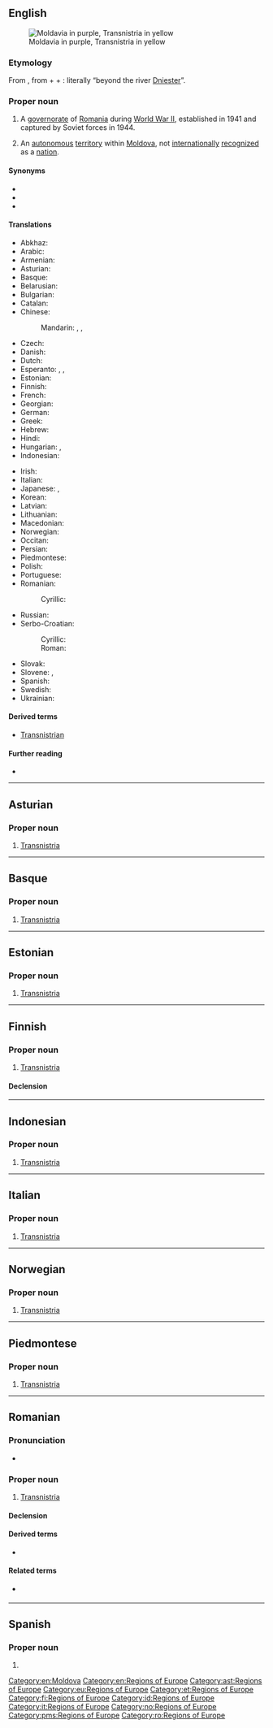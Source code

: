 {{also|Transnístria}}
==English==
[[Image:Transnistria-map.png|thumb|right|Moldavia in purple, Transnistria in yellow]]

===Etymology===
From {{bor|en|ro|Transnistria|notext=1}}, from {{der|en|la|trans-}} + {{der|en|ro|Nistru|t=Dniester}} + {{m|ro|-ia}}: literally “beyond the river [[Dniester]]”. {{etystub|lang=en}}

===Proper noun===
{{en-proper noun}}

# {{lb|en|historical}} A [[governorate]] of [[Romania]] during [[World War II]], established in 1941 and captured by Soviet forces in 1944.
# An [[autonomous]] [[territory]] within [[Moldova]], not [[internationally]] [[recognized]] as a [[nation]].

====Synonyms====
* {{l|en|Transdniestria}}
* {{l|en|Trans-Dniester}}
* {{l|en|Pridnestrovie}}

====Translations====
{{trans-top|Transnistria, an autonomous territory in Moldova}}
* Abkhaz: {{t-needed|ab}}
* Arabic: {{t|ar|تْرَانْسْنِيسْتْرِيَا|f|tr=transnistriyā}}
* Armenian: {{t|hy|Մերձդնեստր}}
* Asturian: {{t|ast|Transnistria|f}}
* Basque: {{t|eu|Transnistria}}
* Belarusian: {{t|be|Прыднястро́ўе|n}}
* Bulgarian: {{t|bg|Приднестро́вие|n}}
* Catalan: {{t|ca|Transnístria|f}}
* Chinese:
*: Mandarin: {{t|cmn|涅斯特里亞|sc=Hani}}, {{t|cmn|涅斯特里亚|tr=Nièsītèlǐyà|sc=Hani}}, {{t|cmn|德涅斯特河沿岸|tr=Dénièsītèhéyán'àn|sc=Hans}}
* Czech: {{t|cs|Podněstří}}
* Danish: {{t|da|Transnistrien}}
* Dutch: {{t|nl|Trans-Nistrië}}
* Esperanto: {{t|eo|Ĉednestrio}}, {{t|eo|Transdnestrio}}, {{t|eo|Transnistrio}}
* Estonian: {{t|et|Transnistria}}
* Finnish: {{t+|fi|Transnistria}}
* French: {{t+|fr|Transnistrie|f}}
* Georgian: {{t|ka|დნესტრისპირეთი|sc=Geor}}
* German: {{t+|de|Transnistrien|n}}
* Greek: {{t|el|Υπερδνειστερία|f}}
* Hebrew: {{t|he|טרנסניסטריה|f}}
* Hindi: {{t+|hi|ट्रान्सनिस्ट्रिया|m|tr=ṭrānsnisṭriyā|sc=Deva}}
* Hungarian: {{t|hu|Dnyeszter-mellék}}, {{t|hu|Transznisztria}}
* Indonesian: {{t|id|Transnistria}}
{{trans-mid}}
* Irish: {{t|ga|an Tras-dnístiria|f}}
* Italian: {{t|it|Transnistria|f}}
* Japanese: {{t|ja|沿ドニエストル共和国|tr=えんドニエストルきょうわこく, en-Doniesutoru kyōwakoku}}, {{t|ja|沿ドニエストル|tr=En-Doniesutoru|sc=Jpan}}
* Korean: {{t+|ko|트란스니스트리아|tr=Teuranseuniseuteuria}}
* Latvian: {{t|lv|Piedņestra|f}}
* Lithuanian: {{t+|lt|Padniestrė|f}}
* Macedonian: {{t|mk|Придњестро́вие|n}}
* Norwegian: {{t|no|Transnistria|n}}
* Occitan: {{t|oc|Transnístria|f}}
* Persian: {{t|fa|ترنسنیستریا|tr=Transnistriyâ|sc=fa-Arab}}
* Piedmontese: {{t|pms|Transnistria|f}}
* Polish: {{t+|pl|Naddniestrze|n}}
* Portuguese: {{t+|pt|Transnístria|f}}
* Romanian: {{t|ro|Transnistria|f}}
*: Cyrillic: {{t|ro|Транснистриа|f|sc=Cyrl}}
* Russian: {{t+|ru|Приднестро́вье|n}}
* Serbo-Croatian:
*: Cyrillic: {{t|sh|Придњестровље|n|sc=Cyrl}}
*: Roman: {{t|sh|Pridnjestrovlje|n}}
* Slovak: {{t|sk|Podnestersko|n}}
* Slovene: {{t|sl|Transnistrija|f}}, {{t|sl|Pridnjestrovje|n}}
* Spanish: {{t|es|Transnistria|f}}
* Swedish: {{t+|sv|Transnistrien}}
* Ukrainian: {{t|uk|Придністро́в'я|n}}
{{trans-bottom}}

====Derived terms====
* [[Transnistrian]]

====Further reading====
* {{pedialite}}

[[Category:en:Moldova]]
[[Category:en:Regions of Europe]]

----

==Asturian==
{{wikipedia|lang=ast}}

===Proper noun===
{{head|ast|proper noun|g=f}}

# [[#English|Transnistria]]

[[Category:ast:Regions of Europe]]

----

==Basque==
{{wikipedia|lang=eu}}

===Proper noun===
{{head|eu|proper noun}}

# [[#English|Transnistria]]

[[Category:eu:Regions of Europe]]

----

==Estonian==
{{wikipedia|lang=et}}

===Proper noun===
{{head|et|proper noun}}

# [[#English|Transnistria]]

[[Category:et:Regions of Europe]]

----

==Finnish==
{{wikipedia|lang=fi}}

===Proper noun===
{{fi-proper noun}}

# [[#English|Transnistria]]

====Declension====
{{fi-decl-kulkija|n=sg|Transnistri|a}}

[[Category:fi:Regions of Europe]]

----

==Indonesian==
{{wikipedia|lang=id}}

===Proper noun===
{{head|id|proper noun|g=}}

# [[#English|Transnistria]]

[[Category:id:Regions of Europe]]

----

==Italian==
{{wikipedia|lang=it}}

===Proper noun===
{{it-proper noun|g=f}}

# [[#English|Transnistria]]

[[Category:it:Regions of Europe]]

----

==Norwegian==
{{wikipedia|lang=no}}

===Proper noun===
{{head|no|proper noun|g=n}}

# [[#English|Transnistria]]

[[Category:no:Regions of Europe]]

----

==Piedmontese==
{{wikipedia|lang=pms}}

===Proper noun===
{{head|pms|proper noun|g=f}}

# [[#English|Transnistria]]

[[Category:pms:Regions of Europe]]

----

==Romanian==
{{wikipedia|lang=ro}}

===Pronunciation===
* {{IPA|[transˈni.stri.a]|lang=ro}}

===Proper noun===
{{head|ro|proper noun|g=f}}

# [[#English|Transnistria]]

====Declension====
{{ro-country|gend=f|Transnistriei}}

====Derived terms====
* {{l|ro|transnistrian}}

====Related terms====
* {{l|ro|Nistru}} {{qualifier|river}}

[[Category:ro:Regions of Europe]]

----

==Spanish==
{{wikipedia|lang=es}}

===Proper noun===
{{es-proper noun|f}}

# {{place|pt|breakaway country|c/Moldova|t1=Transnistria}}

{{topics|es|Moldova}}